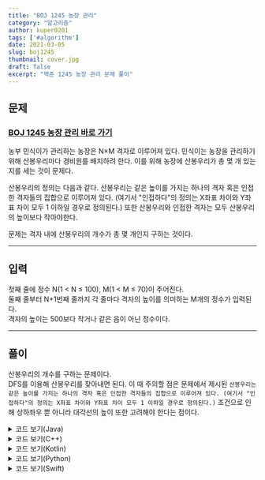 ---
title: "BOJ 1245 농장 관리"
category: "알고리즘"
author: kuper0201
tags: ['#algorithm']
date: 2021-03-05
slug: boj1245
thumbnail: cover.jpg
draft: false
excerpt: "백준 1245 농장 관리 문제 풀이"
---

## 문제

### <a href="https://boj.kr/1245" target="_blank">BOJ 1245 농장 관리 바로 가기</a>

농부 민식이가 관리하는 농장은 N×M 격자로 이루어져 있다. 민식이는 농장을 관리하기 위해 산봉우리마다 경비원를 배치하려 한다. 이를 위해 농장에 산봉우리가 총 몇 개 있는지를 세는 것이 문제다.

산봉우리의 정의는 다음과 같다. 산봉우리는 같은 높이를 가지는 하나의 격자 혹은 인접한 격자들의 집합으로 이루어져 있다. (여기서 "인접하다"의 정의는 X좌표 차이와 Y좌표 차이 모두 1 이하일 경우로 정의된다.) 또한 산봉우리와 인접한 격자는 모두 산봉우리의 높이보다 작아야한다.

문제는 격자 내에 산봉우리의 개수가 총 몇 개인지 구하는 것이다.

---

## 입력

첫째 줄에 정수 N(1 < N ≤ 100), M(1 < M ≤ 70)이 주어진다.<br/>
둘째 줄부터 N+1번째 줄까지 각 줄마다 격자의 높이를 의미하는 M개의 정수가 입력된다.<br/>
격자의 높이는 500보다 작거나 같은 음이 아닌 정수이다.

---

## 풀이

산봉우리의 개수를 구하는 문제이다.<br/>
DFS를 이용해 산봉우리를 찾아내면 된다.
이 때 주의할 점은 문제에서 제시된 `산봉우리는 같은 높이를 가지는 하나의 격자 혹은 인접한 격자들의 집합으로 이루어져 있다. (여기서 "인접하다"의 정의는 X좌표 차이와 Y좌표 차이 모두 1 이하일 경우로 정의된다.)` 조건으로 인해 상하좌우 뿐 아니라 대각선의 높이 또한 고려해야 한다는 점이다.

<details markdown="1">
<summary>코드 보기(Java)</summary>

```javascript
import java.io.*;

public class Main {
    static int N, M, top = 0;
    static boolean flag = false;
    static int[][] mountain;
    static boolean[][] visit;
    static int[][] dir = {{0, -1}, {0, 1}, {1, 0}, {-1, 0}, {-1, 1}, {-1, -1}, {1, -1}, {1, 1}};

    public static void main(String[] args) throws IOException {
        BufferedReader br = new BufferedReader(new InputStreamReader(System.in));
        String[] info = br.readLine().split(" ");

        N = Integer.parseInt(info[0]);
        M = Integer.parseInt(info[1]);

        mountain = new int[N][M];
        visit = new boolean[N][M];

        for (int i = 0; i < N; i++) {
            info = br.readLine().split(" ");

            for (int j = 0; j < M; j++) {
                mountain[i][j] = Integer.parseInt(info[j]);
            }
        }

        for (int i = 0; i < N; i++) {
            for (int j = 0; j < M; j++) {
                if(!visit[i][j]) {
                    flag = false;
                    DFS(i, j);
                    if (!flag) top++;
                }
            }
        }

        System.out.println(top);
    }

    private static void DFS(int x, int y) {
        visit[x][y] = true;

        for (int k = 0; k < 8; k++) {
            int nextX = x + dir[k][0];
            int nextY = y + dir[k][1];

            if (nextX >= 0 && nextY >= 0 && nextX < N && nextY < M) {
                if (mountain[nextX][nextY] > mountain[x][y]) flag = true;
                if (!visit[nextX][nextY] && mountain[nextX][nextY] == mountain[x][y]) DFS(nextX, nextY);
            }
        }
    }
}
```
</details>

<details markdown="1">
<summary>코드 보기(C++)</summary>

```cpp
#include <iostream>
#define endl '\n'

using namespace std;

int N, M, top = 0;
bool flag = false;
int** mountain;
bool** visit;
int dir[8][2] = {{0, -1}, {0, 1}, {1, 0}, {-1, 0}, {-1, 1}, {-1, -1}, {1, -1}, {1, 1}};

void DFS(int x, int y) {
    visit[x][y] = true;
    
    for (int k = 0; k < 8; k++) {
        int nextX = x + dir[k][0];
        int nextY = y + dir[k][1];

        if (nextX >= 0 && nextY >= 0 && nextX < N && nextY < M) {
            if (mountain[nextX][nextY] > mountain[x][y]) flag = true;
            if (!visit[nextX][nextY] && mountain[nextX][nextY] == mountain[x][y]) DFS(nextX, nextY);
        }
    }
}

int main(void) {
    ios_base::sync_with_stdio(false);
    cin.tie(nullptr);
    cout.tie(nullptr);
    
    cin >> N >> M;
    
    mountain = new int*[N];
    visit = new bool*[N];
    for(int i = 0; i < N; i++) {
        mountain[i] = new int[M];
        visit[i] = new bool[M];
    }
    
    for (int i = 0; i < N; i++) {
        for (int j = 0; j < M; j++) {
            cin >> mountain[i][j];
        }
    }
    
    for (int i = 0; i < N; i++) {
        for (int j = 0; j < M; j++) {
            if(!visit[i][j]) {
                flag = false;
                DFS(i, j);
                if (!flag) top++;
            }
        }
    }

    cout << top << endl;
    return 0;
}
```

</details>

<details markdown="1">
<summary>코드 보기(Kotlin)</summary>

```javascript
var top = 0   
var N: Int = 0
var M: Int = 0
var flag = false
var dir = arrayOf(intArrayOf(0, -1), intArrayOf(0, 1), intArrayOf(1, 0), intArrayOf(-1, 0), intArrayOf(-1, 1), intArrayOf(-1, -1), intArrayOf(1, -1), intArrayOf(1, 1))
lateinit var mountain:Array<Array<Int>>
lateinit var visit:Array<Array<Boolean>>

fun DFS(x: Int, y: Int) {
    visit[x][y] = true
    for(k in dir) {
        var nextX: Int = x + k[0]
	    var nextY: Int = y + k[1]
	    if (nextX >= 0 && nextY >= 0 && nextX < N && nextY < M) {
            if(mountain[nextX][nextY] > mountain[x][y]) flag = true
            if(!visit[nextX][nextY] && mountain[nextX][nextY] == mountain[x][y]) DFS(nextX, nextY)
        }
    }
}

fun main() {
    val input = readLine()!!.split(' ')
    N = input[0].toInt()
    M = input[1].toInt()
    
	mountain = Array<Array<Int>>(N){Array<Int>(M){ 0 } }
    visit = Array<Array<Boolean>>(N){Array<Boolean>(M){ false } }

	for(i in 0 until N) {
        val info = readLine()!!.split(' ')
        for(j in 0 until M) mountain[i][j] = info[j].toInt()
    }
    
    for(i in 0 until N) {
        for(j in 0 until M) {
            if(!visit[i][j]) {
                flag = false
	            DFS(i, j)
    	        if(!flag) top += 1
    	    }
    	}
    }
        
    print(top)
}
```

</details>

<details markdown="1">
<summary>코드 보기(Python)</summary>

```python
top = 0
flag = False
dir = [[0, -1], [0, 1], [1, 0], [-1, 0], [-1, 1], [-1, -1], [1, -1], [1, 1]]

def DFS(x, y):
    global flag
    visit[x][y] = True
    
    for k in dir:
        nextX = x + k[0]
        nextY = y + k[1]
        if nextX >= 0 and nextY >= 0 and nextX < N and nextY < M:
            if mountain[nextX][nextY] > mountain[x][y]:
                flag = True
            if not visit[nextX][nextY] and mountain[nextX][nextY] == mountain[x][y]:
                DFS(nextX, nextY)

def main():
    global N, M, top, flag
    global mountain, visit

    N, M = map(int, input().split())

    mountain = [[0 for col in range(M)] for row in range(N)]
    visit = [[0 for col in range(M)] for row in range(N)]

    for i in range(N):
        info = input().split()

        for j in range(M):
            mountain[i][j] = int(info[j])

    for i in range(N):
        for j in range(M):
            if not visit[i][j]:
                flag = False
                DFS(i, j)
                if not flag:
                    top += 1

    print(top)

if __name__ == "__main__":
	main()
```

</details>

<details markdown="1">
<summary>코드 보기(Swift)</summary>

```cpp
import Foundation

var top = 0, M: Int!, N: Int!
var flag = false
let dir = [[0, -1], [0, 1], [1, 0], [-1, 0], [-1, 1], [-1, -1], [1, -1], [1, 1]]
var visit: [[Bool]]!
var mountain: [[Int]]!
  
func DFS(x: Int, y: Int) {
    visit[x][y] = true;
    
    for k in dir {
        let nextX = x + k[0]
        let nextY = y + k[1]
        if nextX >= 0 && nextY >= 0 && nextX < N && nextY < M {
            if mountain[nextX][nextY] > mountain[x][y] {
                flag = true
            }
            
            if !visit[nextX][nextY] && mountain[nextX][nextY] == mountain[x][y] {
                DFS(x: nextX, y: nextY)
            }
        }
    }
}

func main() {
    let inp = readLine()!.components(separatedBy: " ")
    N = Int(inp[0])!
    M = Int(inp[1])!

    mountain = Array(repeating: Array(repeating: 0, count: M), count: N)
    visit = Array(repeating: Array(repeating: false, count: M), count: N)
    
    for i in 0..<N {
        let info = readLine()!.components(separatedBy: " ")

        for j in 0..<M {
            mountain[i][j] = Int(info[j])!
        }
    }
    
    for i in 0..<N {
        for j in 0..<M {
            if !visit[i][j] {
                flag = false
                DFS(x: i, y: j)
                if !flag {
                    top += 1
                }
            }
        }
    }
    print(top)
}

main()
```
</details>
